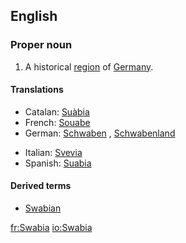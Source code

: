 ==English==
{{wikipedia}}
===Proper noun===
{{en-proper noun}}

# A historical [[region]] of [[Germany]].

====Translations====
{{trans-top|historical region of Germany}}
*Catalan: [[Suàbia]] {{f}}
*French: [[Souabe]] {{f}}
*German: [[Schwaben]] {{f}}, [[Schwabenland]] {{n}}
{{trans-mid}}
*Italian: [[Svevia]] {{f}}
*Spanish: [[Suabia]] {{f}}
{{trans-bottom}}

====Derived terms====
*[[Swabian]]

[[fr:Swabia]]
[[io:Swabia]]